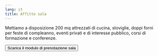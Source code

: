 ```yaml
---
lang: it
title: Affitto sala
---
```


Mettiamo a disposizione 200 mq attrezzati di cucina, stoviglie, doppi forni per feste di compleanno, eventi privati e di interesse pubblico, corsi di formazione e conferenze.

<div class="text-center mt-4">
	<a target="_blank" href="/prenotazione-sala.pdf">
		<button
			formtarget="_blank"
			class="relative inline-flex items-center justify-center p-0.5 mb-2 mr-2 overflow-hidden text-sm font-medium text-gray-900 rounded-lg group bg-gradient-to-br from-purple-500 to-pink-500 group-hover:from-purple-500 group-hover:to-pink-500 hover:text-white dark:text-white focus:ring-4 focus:outline-none focus:ring-purple-200 dark:focus:ring-purple-800"
		>
			<span class="relative px-5 py-2.5 transition-all ease-in duration-75 bg-white dark:bg-gray-900 rounded-md group-hover:bg-opacity-0">
				Scarica il modulo di prenotazione sala
			</span>
		</button>
	</a>
</div>
